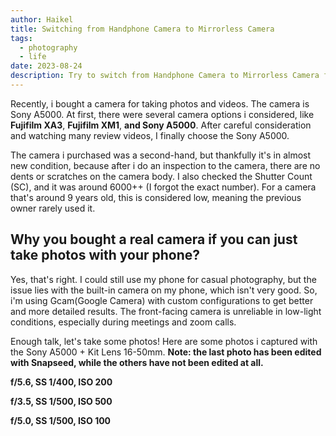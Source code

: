 ```yaml
---
author: Haikel
title: Switching from Handphone Camera to Mirrorless Camera
tags:
  - photography
  - life
date: 2023-08-24
description: Try to switch from Handphone Camera to Mirrorless Camera for Photography
---
```


Recently, i bought a camera for taking photos and videos. The camera is Sony A5000. At first, there were several camera options i considered, like **Fujifilm XA3**, **Fujifilm XM1**, **and Sony A5000**. After careful consideration and watching many review videos, I finally choose the Sony A5000.

The camera i purchased was a second-hand, but thankfully it's in almost new condition, because after i do an inspection to the camera, there are no dents or scratches on the camera body. I also checked the Shutter Count (SC), and it was around 6000++ (I forgot the exact number). For a camera that's around 9 years old, this is considered low, meaning the previous owner rarely used it.

## Why you bought a real camera if you can just take photos with your phone?

Yes, that's right. I could still use my phone for casual photography, but the issue lies with the built-in camera on my phone, which isn't very good. So, i'm using Gcam(Google Camera) with custom configurations to get better and more detailed results. The front-facing camera is unreliable in low-light conditions, especially during meetings and zoom calls.

Enough talk, let's take some photos! Here are some photos i captured with the Sony A5000 + Kit Lens 16-50mm. **Note: the last photo has been edited with Snapseed, while the others have not been edited at all.**

<LightboxImage
  src="https://ik.imagekit.io/haikelz/blog/beralih-dari-kamera-hp-ke-kamera-mirrorless/DSC00264.JPG?updatedAt=1692909022094"
  alt="pemandangan langit"
/>

**f/5.6, SS 1/400, ISO 200**

<LightboxImage
  src="https://ik.imagekit.io/haikelz/blog/beralih-dari-kamera-hp-ke-kamera-mirrorless/DSC00528.JPG?updatedAt=1693405070029"
  alt="pohon kelapa"
/>

**f/3.5, SS 1/500, ISO 500**

<LightboxImage
  src="https://ik.imagekit.io/haikelz/blog/beralih-dari-kamera-hp-ke-kamera-mirrorless/DSC00505-01.jpeg?updatedAt=1693582355800"
  alt="vespa di jembatan"
/>

**f/5.0, SS 1/500, ISO 100**
